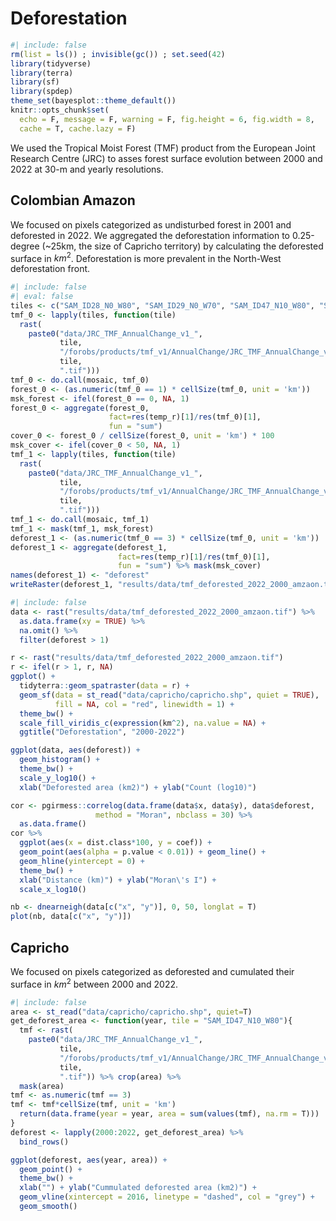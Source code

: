 # Deforestation {.unnumbered}

```r
#| include: false
rm(list = ls()) ; invisible(gc()) ; set.seed(42)
library(tidyverse)
library(terra)
library(sf)
library(spdep)
theme_set(bayesplot::theme_default())
knitr::opts_chunk$set(
  echo = F, message = F, warning = F, fig.height = 6, fig.width = 8,
  cache = T, cache.lazy = F)
```

We used the Tropical Moist Forest (TMF) product from the European Joint Research Centre (JRC) to asses forest surface evolution between 2000 and 2022 at 30-m and yearly resolutions.

## Colombian Amazon

We focused on pixels categorized as undisturbed forest in 2001 and deforested in 2022. We aggregated the deforestation information to 0.25-degree (\~25km, the size of Capricho territory) by calculating the deforested surface in $km^2$. Deforestation is more prevalent in the North-West deforestation front.

```r
#| include: false
#| eval: false
tiles <- c("SAM_ID28_N0_W80", "SAM_ID29_N0_W70", "SAM_ID47_N10_W80", "SAM_ID48_N10_W70")
tmf_0 <- lapply(tiles, function(tile)
  rast(
    paste0("data/JRC_TMF_AnnualChange_v1_", 
           tile,
           "/forobs/products/tmf_v1/AnnualChange/JRC_TMF_AnnualChange_v1_2000_",
           tile,
           ".tif")))
tmf_0 <- do.call(mosaic, tmf_0)
forest_0 <- (as.numeric(tmf_0 == 1) * cellSize(tmf_0, unit = 'km'))
msk_forest <- ifel(forest_0 == 0, NA, 1)
forest_0 <- aggregate(forest_0,
                      fact=res(temp_r)[1]/res(tmf_0)[1], 
                      fun = "sum")
cover_0 <- forest_0 / cellSize(forest_0, unit = 'km') * 100
msk_cover <- ifel(cover_0 < 50, NA, 1)
tmf_1 <- lapply(tiles, function(tile)
  rast(
    paste0("data/JRC_TMF_AnnualChange_v1_", 
           tile,
           "/forobs/products/tmf_v1/AnnualChange/JRC_TMF_AnnualChange_v1_2022_",
           tile,
           ".tif")))
tmf_1 <- do.call(mosaic, tmf_1)
tmf_1 <- mask(tmf_1, msk_forest)
deforest_1 <- (as.numeric(tmf_0 == 3) * cellSize(tmf_0, unit = 'km'))
deforest_1 <- aggregate(deforest_1,
                        fact=res(temp_r)[1]/res(tmf_0)[1], 
                        fun = "sum") %>% mask(msk_cover)
names(deforest_1) <- "deforest"
writeRaster(deforest_1, "results/data/tmf_deforested_2022_2000_amzaon.tif")
```

```r
#| include: false
data <- rast("results/data/tmf_deforested_2022_2000_amzaon.tif") %>% 
  as.data.frame(xy = TRUE) %>% 
  na.omit() %>% 
  filter(deforest > 1)
```

```r
r <- rast("results/data/tmf_deforested_2022_2000_amzaon.tif")
r <- ifel(r > 1, r, NA)
ggplot() +
  tidyterra::geom_spatraster(data = r) +
  geom_sf(data = st_read("data/capricho/capricho.shp", quiet = TRUE),
          fill = NA, col = "red", linewidth = 1) +
  theme_bw() +
  scale_fill_viridis_c(expression(km^2), na.value = NA) +
  ggtitle("Deforestation", "2000-2022")
```

```r
ggplot(data, aes(deforest)) +
  geom_histogram() +
  theme_bw() +
  scale_y_log10() +
  xlab("Deforested area (km2)") + ylab("Count (log10)")
```

```r
cor <- pgirmess::correlog(data.frame(data$x, data$y), data$deforest,
                   method = "Moran", nbclass = 30) %>% 
  as.data.frame()
cor %>% 
  ggplot(aes(x = dist.class*100, y = coef)) + 
  geom_point(aes(alpha = p.value < 0.01)) + geom_line() +
  geom_hline(yintercept = 0) +
  theme_bw() +
  xlab("Distance (km)") + ylab("Moran\'s I") +
  scale_x_log10()
```

```r
nb <- dnearneigh(data[c("x", "y")], 0, 50, longlat = T)
plot(nb, data[c("x", "y")])
```

## Capricho

We focused on pixels categorized as deforested and cumulated their surface in $km^2$ between 2000 and 2022.

```r
#| include: false
area <- st_read("data/capricho/capricho.shp", quiet=T)
get_deforest_area <- function(year, tile = "SAM_ID47_N10_W80"){
  tmf <- rast(
    paste0("data/JRC_TMF_AnnualChange_v1_", 
           tile,
           "/forobs/products/tmf_v1/AnnualChange/JRC_TMF_AnnualChange_v1_", year, "_",
           tile,
           ".tif")) %>% crop(area) %>% 
  mask(area)
tmf <- as.numeric(tmf == 3)
tmf <- tmf*cellSize(tmf, unit = 'km')
  return(data.frame(year = year, area = sum(values(tmf), na.rm = T)))
}
deforest <- lapply(2000:2022, get_deforest_area) %>% 
  bind_rows()
```

```r
ggplot(deforest, aes(year, area)) +
  geom_point() +
  theme_bw() +
  xlab("") + ylab("Cummulated deforested area (km2)") +
  geom_vline(xintercept = 2016, linetype = "dashed", col = "grey") +
  geom_smooth()
```
